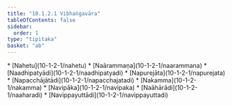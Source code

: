 ```yaml
---
title: "10.1.2.1 Vibhaṅgavāra"
tableOfContents: false
sidebar:
  order: 1
type: "tipitaka"
basket: "ab"
---
```



<DynamicBreadcrumb />



<TableOfContents>
* [Nahetu](10-1-2-1/nahetu)
* [Naārammaṇa](10-1-2-1/naarammana)
* [Naadhipatyādi](10-1-2-1/naadhipatyadi)
* [Napurejāta](10-1-2-1/napurejata)
* [Napacchājātādi](10-1-2-1/napacchajatadi)
* [Nakamma](10-1-2-1/nakamma)
* [Navipāka](10-1-2-1/navipaka)
* [Naāhārādi](10-1-2-1/naaharadi)
* [Navippayuttādi](10-1-2-1/navippayuttadi)
</TableOfContents>